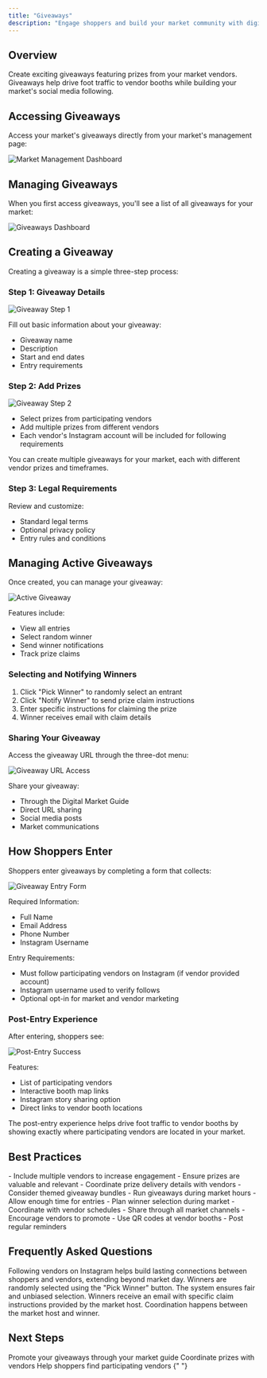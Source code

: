 ```yaml
---
title: "Giveaways"
description: "Engage shoppers and build your market community with digital giveaways"
---
```


## Overview

Create exciting giveaways featuring prizes from your market vendors. Giveaways help drive foot traffic to vendor booths while building your market's social media following.

## Accessing Giveaways

Access your market's giveaways directly from your market's management page:

<Frame caption="Market Management Page - Click the 'Giveaways' card to manage your giveaways">
  <img
    src="/images/market-management-page.png"
    alt="Market Management Dashboard"
  />
</Frame>

## Managing Giveaways

When you first access giveaways, you'll see a list of all giveaways for your market:

<Frame caption="Giveaways Dashboard">
  <img src="/images/giveaways-empty.png" alt="Giveaways Dashboard" />
</Frame>

## Creating a Giveaway

Creating a giveaway is a simple three-step process:

### Step 1: Giveaway Details

<Frame caption="Giveaway Details Form">
  <img src="/images/giveaway-step-1.png" alt="Giveaway Step 1" />
</Frame>

Fill out basic information about your giveaway:

- Giveaway name
- Description
- Start and end dates
- Entry requirements

### Step 2: Add Prizes

<Frame caption="Prize Selection">
  <img src="/images/giveaway-step-2.png" alt="Giveaway Step 2" />
</Frame>

- Select prizes from participating vendors
- Add multiple prizes from different vendors
- Each vendor's Instagram account will be included for following requirements

<Note>
  You can create multiple giveaways for your market, each with different vendor
  prizes and timeframes.
</Note>

### Step 3: Legal Requirements

Review and customize:

- Standard legal terms
- Optional privacy policy
- Entry rules and conditions

## Managing Active Giveaways

Once created, you can manage your giveaway:

<Frame caption="Active Giveaway Management">
  <img src="/images/giveaway-created.png" alt="Active Giveaway" />
</Frame>

Features include:

- View all entries
- Select random winner
- Send winner notifications
- Track prize claims

### Selecting and Notifying Winners

1. Click "Pick Winner" to randomly select an entrant
2. Click "Notify Winner" to send prize claim instructions
3. Enter specific instructions for claiming the prize
4. Winner receives email with claim details

### Sharing Your Giveaway

Access the giveaway URL through the three-dot menu:

<Frame caption="Giveaway Sharing Options">
  <img src="/images/giveaway-url.png" alt="Giveaway URL Access" />
</Frame>

Share your giveaway:

- Through the Digital Market Guide
- Direct URL sharing
- Social media posts
- Market communications

## How Shoppers Enter

Shoppers enter giveaways by completing a form that collects:

<Frame caption="Giveaway Entry Form">
  <img src="/images/giveaway-entry-filled-out.png" alt="Giveaway Entry Form" />
</Frame>

Required Information:

- Full Name
- Email Address
- Phone Number
- Instagram Username

Entry Requirements:

- Must follow participating vendors on Instagram (if vendor provided account)
- Instagram username used to verify follows
- Optional opt-in for market and vendor marketing

### Post-Entry Experience

After entering, shoppers see:

<Frame caption="Post-Entry Success Page">
  <img src="/images/giveaway-post-entry.png" alt="Post-Entry Success" />
</Frame>

Features:

- List of participating vendors
- Interactive booth map links
- Instagram story sharing option
- Direct links to vendor booth locations

<Note>
  The post-entry experience helps drive foot traffic to vendor booths by showing
  exactly where participating vendors are located in your market.
</Note>

## Best Practices

<AccordionGroup>
  <Accordion icon="trophy" title="Prize Strategy">
    - Include multiple vendors to increase engagement - Ensure prizes are
    valuable and relevant - Coordinate prize delivery details with vendors -
    Consider themed giveaway bundles
  </Accordion>
  <Accordion icon="clock" title="Timing">
    - Run giveaways during market hours - Allow enough time for entries - Plan
    winner selection during market - Coordinate with vendor schedules
  </Accordion>
  <Accordion icon="bullhorn" title="Promotion">
    - Share through all market channels - Encourage vendors to promote - Use QR
    codes at vendor booths - Post regular reminders
  </Accordion>
</AccordionGroup>

## Frequently Asked Questions

<AccordionGroup>
  <Accordion icon="instagram" title="Why require Instagram follows?">
    Following vendors on Instagram helps build lasting connections between
    shoppers and vendors, extending beyond market day.
  </Accordion>
  <Accordion icon="gift" title="How are winners selected?">
    Winners are randomly selected using the "Pick Winner" button. The system
    ensures fair and unbiased selection.
  </Accordion>
  <Accordion icon="hand" title="How do winners claim prizes?">
    Winners receive an email with specific claim instructions provided by the
    market host. Coordination happens between the market host and winner.
  </Accordion>
</AccordionGroup>

## Next Steps

<CardGroup>
  <Card
    title="Digital Market Guide"
    icon="qrcode"
    href="/essentials/digital-market-guide"
  >
    Promote your giveaways through your market guide
  </Card>
  <Card
    title="Vendor Management"
    icon="users"
    href="/essentials/vendor-management"
  >
    Coordinate prizes with vendors
  </Card>
  <Card title="Booth Map" icon="map" href="/essentials/booth-map">
    Help shoppers find participating vendors
  </Card>
</CardGroup>{" "}
